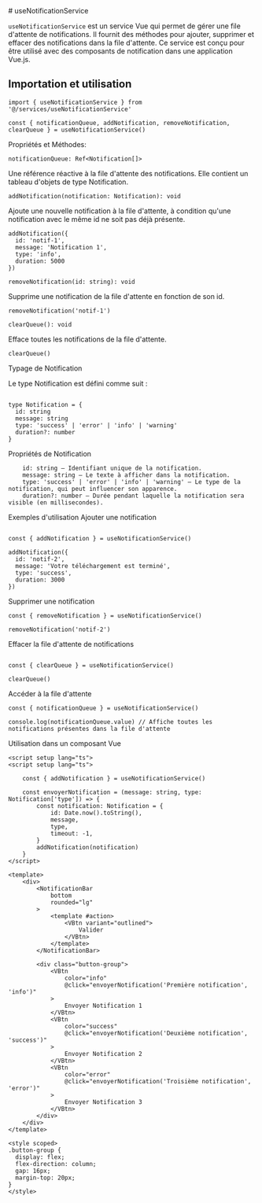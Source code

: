 
<Meta title="Guide Du Dev/Services/useNotificationService" />
# useNotificationService

`useNotificationService` est un service Vue qui permet de gérer une file d'attente de notifications. Il fournit des méthodes pour ajouter, supprimer et effacer des notifications dans la file d'attente. Ce service est conçu pour être utilisé avec des composants de notification dans une application Vue.js.

## Importation et utilisation

```
import { useNotificationService } from '@/services/useNotificationService'

const { notificationQueue, addNotification, removeNotification, clearQueue } = useNotificationService()
```

Propriétés et Méthodes:

```
notificationQueue: Ref<Notification[]>
```

Une référence réactive à la file d'attente des notifications. Elle contient un tableau d'objets de type Notification.

``` addNotification(notification: Notification): void ```

Ajoute une nouvelle notification à la file d'attente, à condition qu'une notification avec le même id ne soit pas déjà présente.

```
addNotification({
  id: 'notif-1',
  message: 'Notification 1',
  type: 'info',
  duration: 5000
})
```

```
removeNotification(id: string): void
```
Supprime une notification de la file d'attente en fonction de son id.

```
removeNotification('notif-1')
```

```
clearQueue(): void
```

Efface toutes les notifications de la file d'attente.


```
clearQueue()
```

Typage de Notification

Le type Notification est défini comme suit :

```

type Notification = {
  id: string
  message: string
  type: 'success' | 'error' | 'info' | 'warning'
  duration?: number
}
```
Propriétés de Notification
```
    id: string — Identifiant unique de la notification.
    message: string — Le texte à afficher dans la notification.
    type: 'success' | 'error' | 'info' | 'warning' — Le type de la notification, qui peut influencer son apparence.
    duration?: number — Durée pendant laquelle la notification sera visible (en millisecondes).
```
Exemples d'utilisation
Ajouter une notification

```

const { addNotification } = useNotificationService()

addNotification({
  id: 'notif-2',
  message: 'Votre téléchargement est terminé',
  type: 'success',
  duration: 3000
})
```
Supprimer une notification

```
const { removeNotification } = useNotificationService()

removeNotification('notif-2')
```
Effacer la file d'attente de notifications

```

const { clearQueue } = useNotificationService()

clearQueue()
```

Accéder à la file d'attente

```
const { notificationQueue } = useNotificationService()

console.log(notificationQueue.value) // Affiche toutes les notifications présentes dans la file d'attente
```
Utilisation dans un composant Vue

```
<script setup lang="ts">
<script setup lang="ts">

	const { addNotification } = useNotificationService()

	const envoyerNotification = (message: string, type: Notification['type']) => {
		const notification: Notification = {
			id: Date.now().toString(),
			message,
			type,
			timeout: -1,
		}
		addNotification(notification)
	}
</script>

<template>
	<div>
		<NotificationBar
			bottom
			rounded="lg"
		>
			<template #action>
				<VBtn variant="outlined">
					Valider
				</VBtn>
			</template>
		</NotificationBar>

		<div class="button-group">
			<VBtn
				color="info"
				@click="envoyerNotification('Première notification', 'info')"
			>
				Envoyer Notification 1
			</VBtn>
			<VBtn
				color="success"
				@click="envoyerNotification('Deuxième notification', 'success')"
			>
				Envoyer Notification 2
			</VBtn>
			<VBtn
				color="error"
				@click="envoyerNotification('Troisième notification', 'error')"
			>
				Envoyer Notification 3
			</VBtn>
		</div>
	</div>
</template>

<style scoped>
.button-group {
  display: flex;
  flex-direction: column;
  gap: 16px;
  margin-top: 20px;
}
</style>

```
